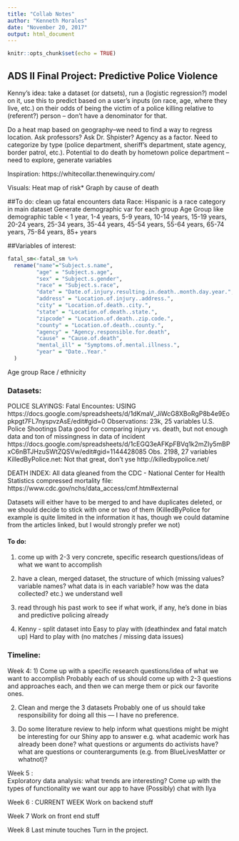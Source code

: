 ```yaml
---
title: "Collab Notes"
author: "Kenneth Morales"
date: "November 20, 2017"
output: html_document
---
```


```r
knitr::opts_chunk$set(echo = TRUE)
```

## ADS II Final Project: Predictive Police Violence

Kenny’s idea: take a dataset (or datsets), run a (logistic regression?) model on it, use this to predict based on a user’s inputs (on race, age, where they live, etc.) on their odds of being the victim of a police killing relative to (referent?) person -- don’t have a denominator for that.

Do a heat map based on geography--we need to find a way to regress location. Ask professors? Ask Dr. Shpister?
Agency as a factor. Need to categorize by type (police department, sheriff’s department, state agency, border patrol, etc.).
Potential to do death by hometown police department -- need to explore, generate variables

Inspiration: https://whitecollar.thenewinquiry.com/

Visuals:
Heat map of risk*
Graph by cause of death

##To do:
clean up fatal encounters data
Race: 
Hispanic is a race category in main dataset
Generate demographic var for each group
Age
Group like demographic table
< 1 year, 1-4 years, 5-9 years, 10-14 years, 15-19 years, 20-24 years, 25-34 years, 35-44 years, 45-54 years, 55-64 years, 65-74 years, 75-84 years, 85+ years 

##Variables of interest:
```r
fatal_sm<-fatal_sm %>%
  rename("name"="Subject.s.name",
         "age" = "Subject.s.age",
         "sex" = "Subject.s.gender",
         "race" = "Subject.s.race",
         "date" = "Date.of.injury.resulting.in.death..month.day.year.",
         "address" = "Location.of.injury..address.",
         "city" = "Location.of.death..city.",
         "state" = "Location.of.death..state.",
         "zipcode" = "Location.of.death..zip.code.",
         "county" = "Location.of.death..county.",
         "agency" = "Agency.responsible.for.death",
         "cause" = "Cause.of.death",
         "mental_ill" = "Symptoms.of.mental.illness.",
         "year" = "Date..Year."
  )
```

Age group
Race / ethnicity

### Datasets:

POLICE SLAYINGS:
Fatal Encountes: USING https://docs.google.com/spreadsheets/d/1dKmaV_JiWcG8XBoRgP8b4e9Eopkpgt7FL7nyspvzAsE/edit#gid=0
    Observations: 23k, 25 variables
U.S. Police Shootings Data
good for comparing injury vs. death, but not enough data and ton of missingness in data of incident https://docs.google.com/spreadsheets/d/1cEGQ3eAFKpFBVq1k2mZIy5mBPxC6nBTJHzuSWtZQSVw/edit#gid=1144428085
    Obs. 2198, 27 variables
KilledByPolice.net:
Not that great, don’t yse 
http://killedbypolice.net/

DEATH INDEX:
All data gleaned from the CDC - National Center for Health Statistics compressed mortality file: https://www.cdc.gov/nchs/data_access/cmf.htm#external

Datasets will either have to be merged to and have duplicates deleted, or we should decide to stick with one or two of them (KilledByPolice for example is quite limited in the information it has, though we could datamine from the articles linked, but I would strongly prefer we not)

#### To do:

1) come up with 2-3 very concrete, specific research questions/ideas of what we want to accomplish

2) have a clean, merged dataset, the structure of which (missing values? variable names? what data is in each variable? how was the data collected? etc.) we understand well

3) read through his past work to see if what work, if any, he’s done in bias and predictive policing already

4) Kenny - split dataset into 
  Easy to play with (deathindex and fatal match up)
  Hard to play with (no matches / missing data issues)
  
### Timeline:

Week 4: 
1) Come up with a specific research questions/idea of what we want to accomplish
Probably each of us should come up with 2-3 questions and approaches each, and then we can merge them or pick our favorite ones.

2) Clean and merge the 3 datasets
Probably one of us should take responsibility for doing all this — I have no preference.

3) Do some literature review to help inform what questions might be might be interesting for our Shiny app to answer
e.g. what academic work has already been done? what questions or arguments do activists have? what are questions or counterarguments (e.g. from BlueLivesMatter or whatnot)?

Week 5 :  
Exploratory data analysis: what trends are interesting?
Come up with the types of functionality we want our app to have
(Possibly) chat with Ilya

Week 6 : CURRENT WEEK
Work on backend stuff

Week 7 
Work on front end stuff

Week 8
Last minute touches
Turn in the project.

